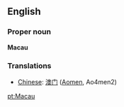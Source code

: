 ==English==

===Proper noun===
'''Macau'''

===Translations===
*[[Chinese]]: [[澳门]] ([[Aomen]], Ao4men2)

[[pt:Macau]]